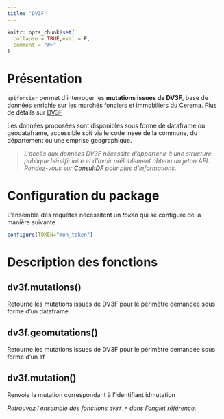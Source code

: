 ```yaml
---
title: "DV3F"
---
```


```r
knitr::opts_chunk$set(
  collapse = TRUE,eval = F,
  comment = "#>"
)
```



# Présentation

`apifoncier` permet d’interroger les **mutations issues de DV3F**, base de données enrichie sur les marchés fonciers et immobiliers du Cerema. Plus de détails sur [DV3F](https://datafoncier.cerema.fr/dv3f)

Les données proposées sont disponibles sous forme de dataframe ou geodataframe, accessible soit via le code insee de la commune, du département ou une emprise geographique.


> *L’accès aux données DV3F nécessite d’appartenir à une structure publique bénéficiaire et d’avoir prélablement obtenu un jeton API. Rendez-vous sur [ConsultDF](https://consultdf.cerema.fr/consultdf/services/apidf) pour plus d’informations.*

 
# Configuration du package

L'ensemble des requêtes nécessitent un *token* qui se configure de la manière suivante :

```r
configure(TOKEN="mon_token")
```

 
# Description des fonctions


## dv3f.mutations()

Retourne les mutations issues de DV3F pour le périmètre demandée sous forme d’un dataframe

## dv3f.geomutations()

Retourne les mutations issues de DV3F pour le périmètre demandée sous forme d’un sf

## dv3f.mutation()

Renvoie la mutation correspondant à l’identifiant idmutation


_Retrouvez l'ensemble des fonctions `dv3f.*` dans [l'onglet référence](https://rcadot.github.io/r.apifoncier/reference/index.html#dv-f)._

